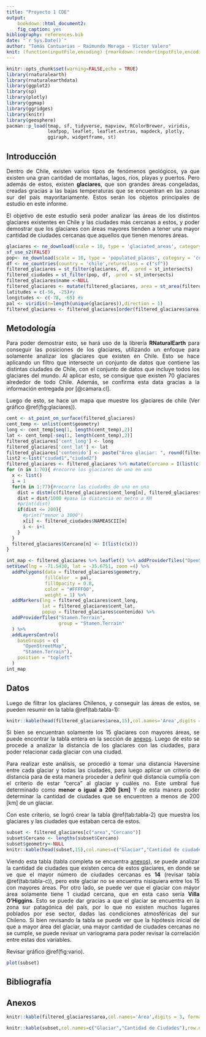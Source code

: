 ```yaml
---
title: "Proyecto 1 CDE"
output:
    bookdown::html_document2:
    fig_caption: yes
bibliography: references.bib
date: "`r Sys.Date()`"
author: "Tomás Cantuarias - Raimundo Moraga - Victor Valero"
knit: (function(inputFile,encoding) {rmarkdown::render(inputFile,encoding=encoding,output_file=file.path(dirname(inputFile),'index.html'))})
---
```


```r
knitr::opts_chunk$set(warning=FALSE,echo = TRUE)
library(rnaturalearth)
library(rnaturalearthdata)
library(ggplot2)
library(sp)
library(plotly)
library(ggmap)
library(ggridges)
library(knitr)
library(geosphere)
pacman::p_load(tmap, sf, tidyverse, mapview, RColorBrewer, viridis,
               leafpop, leaflet, leaflet.extras, mapdeck, plotly,
               ggiraph, widgetframe, st)
```

```{=html}
<style>
body {
text-align: justify}
</style>
```
## Introducción {.unnumbered}

Dentro de Chile, existen varios tipos de fenómenos geológicos, ya que existen una gran cantidad de montañas, lagos, ríos, playas y puertos. Pero además de estos, existen **glaciares**, que son grandes áreas congeladas, creadas gracias a las bajas temperaturas que se encuentran en las zonas sur del país mayoritariamente. Estos serán los objetos principales de estudio en este informe.

El objetivo de este estudio será poder analizar las áreas de los distintos glaciares existentes en Chile y las ciudades más cercanas a estos, y poder demostrar que los glaciares con áreas mayores tienden a tener una mayor cantidad de ciudades cercanas que aquellos que tienen menores áreas.

```r
glaciares <- ne_download(scale = 10, type = 'glaciated_areas', category = 'physical', returnclass = 'sf')
sf_use_s2(FALSE)
pop<- ne_download(scale = 10, type = 'populated_places', category = 'cultural', returnclass='sf')
df <- ne_countries(country = 'chile',returnclass = c("sf"))
filtered_glaciares = st_filter(glaciares, df, .pred = st_intersects)
filtered_ciudades = st_filter(pop, df, .pred = st_intersects)
filtered_glaciares$name <-NULL
filtered_glaciares <- mutate(filtered_glaciares, area = st_area(filtered_glaciares))
latitudes = c(-56, -25)#y
longitudes <- c(-78, -65) #x
pal <- viridis(n=length(unique(glaciares)),direction = 1)
filtered_glaciares <- filtered_glaciares[order(filtered_glaciares$area,decreasing=TRUE),]
```

## Metodología {.unnumbered}

Para poder demostrar esto, se hará uso de la librería **RNaturalEarth** para conseguir las posiciones de los glaciares, utilizando un enfoque para solamente analizar los glaciares que existen en Chile. Esto se hace aplicando un filtro que intersecte un conjunto de datos que contiene las distintas ciudades de Chile, con el conjunto de datos que incluye todos los glaciares del mundo. Al aplicar esto, se consigue que existen 70 glaciares alrededor de todo Chile. Además, se confirma esta data gracias a la información entregada por [@camara.cl].

Luego de esto, se hace un mapa que muestre los glaciares de chile (Ver gráfico \@ref(fig:glaciares)).
```r
cent <- st_point_on_surface(filtered_glaciares)
cent_temp <- unlist(cent$geometry)
long <- cent_temp[seq(1, length(cent_temp),2)]
lat <- cent_temp[-seq(1, length(cent_temp),2)]
filtered_glaciares['cent_long'] <- long
filtered_glaciares['cent_lat'] <- lat
filtered_glaciares['contenido'] <- paste("Área glaciar: ", round(filtered_glaciares$area/1000000,2), "[Km^2]")
list2 <-list("ciudad1","ciudad2")
filtered_glaciares <- filtered_glaciares %>% mutate(Cercano = I(list(c(list2))))
for (n in 1:70){ #recorre los glaciares de uno en uno
  x <- list()
  i = 1
  for(m in 1:77){#recorre las ciudades de una en una
    dist = distm(c(filtered_glaciares$cent_long[n], filtered_glaciares$cent_lat[n]), c(filtered_ciudades$LONGITUDE[m], filtered_ciudades$LATITUDE[m]), fun = distHaversine)
    dist = dist/1000 #pasa la distancia en metro a KM
    #print(dist)
    if(dist <= 200){
      #print("menor a 3000")
      x[i] <- filtered_ciudades$NAMEASCII[m]
      i <- i+1
    }
  }
  filtered_glaciares$Cercano[n] <- I(list(c(x)))
}
```

```r
int_map <- filtered_glaciares %>% leaflet() %>% addProviderTiles("OpenStreetMap", group = "openstreetmap") %>%
setView(lng = -71.5430, lat = -35.6751, zoom =4) %>% 
  addPolygons(data = filtered_glaciares$geometry, 
              fillColor  = pal,
              fillOpacity = 0.8,
              color = "#FFFF00", 
              weight = 1) %>% 
  addMarkers(lng = filtered_glaciares$cent_long,
             lat = filtered_glaciares$cent_lat, 
             popup = filtered_glaciares$contenido) %>%
  addProviderTiles("Stamen.Terrain",
                   group = "Stamen.Terrain"
  ) %>% 
  addLayersControl(
    baseGroups = c(
      "OpenStreetMap",
      "Stamen.Terrain"),
    position = "topleft"
  )
int_map
```

## Datos {.unnumbered}

Luego de filtrar los glaciares Chilenos, y conseguir las áreas de estos, se pueden resumir en la tabla \@ref(tab:tabla-1):

```r
knitr::kable(head(filtered_glaciares$area,15),col.names='Área',digits = 3, format.args = list(big.mark = ",",scientific = FALSE),align='c',row.names = FALSE,caption="15 mayores áreas")
```

Si bien se encuentran solamente los 15 glaciares con mayores áreas, se puede encontrar la tabla entera en la sección de [anexos]. Luego de esto se procede a analizar la distancia de los glaciares con las ciudades, para poder relacionar cada glaciar con una ciudad.

Para realizar este análisis, se procedió a tomar una distancia Haversine entre cada glaciar y todas las ciudades, para luego aplicar un criterio de distancia para de esta manera proceder a definir qué distancia cumplía con el criterio de estar "cerca" al glaciar y cuáles no. Este umbral fué determinado como **menor o igual a 200 [km]** Y de esta manera poder determinar la cantidad de ciudades que se encuentren a menos de 200 [km] de un glaciar. 

Con este criterio, se logró crear la tabla \@ref(tab:tabla-2) que muestra los glaciares y las ciudades que estaban cerca de estos. 
```r
subset <- filtered_glaciares[c("area","Cercano")]
subset$Cercano <- lengths(subset$Cercano)
subset$geometry<-NULL
knitr::kable(head(subset,15),col.names=c("Glaciar","Cantidad de ciudades cercanas"),row.names = FALSE,align='c',caption="15 glaciares mayores con ciudades cercanas")
```

Viendo esta tabla (tabla completa se encuentra [anexos]), se puede analizar la cantidad de ciudades que existen cerca de estos glaciares, en donde se ve que el mayor número de ciudades cercanas es **14** (revisar tabla \@ref(tab:tabla-c)), pero este glaciar no se encuentra nisiquiera entre los 15 con mayores áreas. Por otro lado, se puede ver que el glaciar con máyor área solamente tiene 1 ciudad cercana, que en esta caso sería **Villa O'Higgins**. Esto se puede dar gracias a que el glaciar se encuentra en la zona sur patagónica del país, por lo que no existen muchos lugares poblados por ese sector, dadas las condiciones atmosféricas del sur Chileno. Si bien revisando la tabla se puede ver que la hipótesis inicial de que a mayor área del glaciar, una mayor cantidad de ciudades cercanas no se cumple, se puede revisar un variograma para poder revisar la correlación entre estas dos variables. 

Revisar gráfico \@ref(fig:vario).
```r
plot(subset)
```
## Bibliografía {-}

<div id="refs"></div>

## Anexos {.unnumbered}

```r
knitr::kable(filtered_glaciares$area,col.names='Área',digits = 3, format.args = list(big.mark = ",",scientific = FALSE),align='c',row.names = FALSE,caption='Áreas glaciares')
```
```r
knitr::kable(subset,col.names=c("Glaciar","Cantidad de Ciudades"),row.names = FALSE,align='c',caption="Glaciares con ciudades cercanas")
```